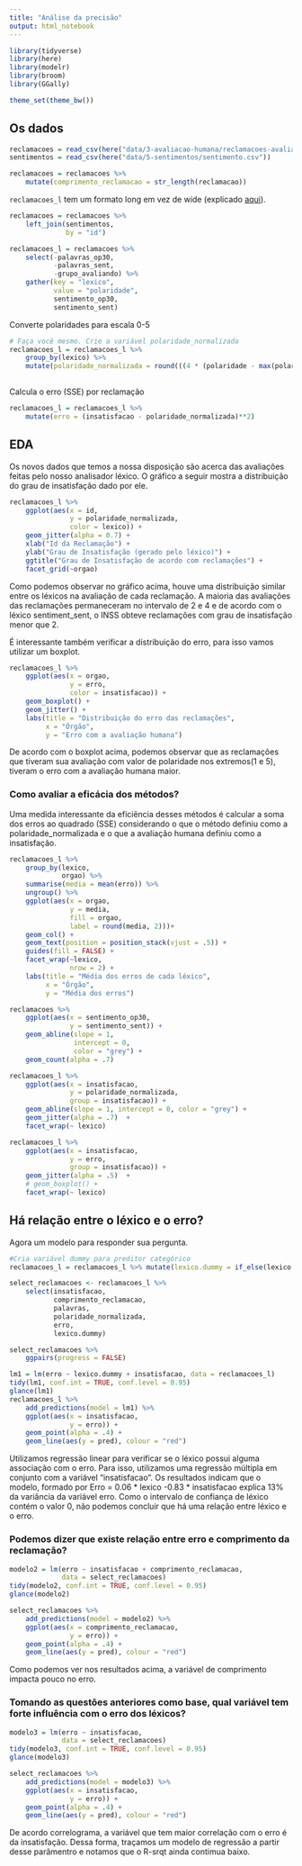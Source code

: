 ```yaml
---
title: "Análise da precisão"
output: html_notebook
---
```


```r
library(tidyverse)
library(here)
library(modelr)
library(broom)
library(GGally)

theme_set(theme_bw())
```

## Os dados

```r

reclamacoes = read_csv(here("data/3-avaliacao-humana/reclamacoes-avaliadas-20181113.csv"))
sentimentos = read_csv(here("data/5-sentimentos/sentimento.csv"))

reclamacoes = reclamacoes %>% 
    mutate(comprimento_reclamacao = str_length(reclamacao))
```

`reclamacoes_l` tem um formato long em vez de wide (explicado [aqui](https://sejdemyr.github.io/r-tutorials/basics/wide-and-long/)).

```r
reclamacoes = reclamacoes %>% 
    left_join(sentimentos, 
              by = "id")

reclamacoes_l = reclamacoes %>%  
    select(-palavras_op30,
           -palavras_sent, 
           -grupo_avaliando) %>% 
    gather(key = "lexico", 
           value = "polaridade", 
           sentimento_op30, 
           sentimento_sent)

```

Converte polaridades para escala 0-5

```r
# Faça você mesmo. Crie a variável polaridade_normalizada
reclamacoes_l = reclamacoes_l %>% 
    group_by(lexico) %>% 
    mutate(polaridade_normalizada = round(((4 * (polaridade - max(polaridade))) / (min(polaridade) - max(polaridade))) + 1))
                                    
```

Calcula o erro (SSE) por reclamação

```r
reclamacoes_l = reclamacoes_l %>% 
    mutate(erro = (insatisfacao - polaridade_normalizada)**2)
```


## EDA

Os novos dados que temos a nossa disposição são acerca das avaliações feitas pelo nosso analisador léxico. O gráfico a seguir mostra a distribuição do grau de insatisfação dado por ele.

```r
reclamacoes_l %>% 
    ggplot(aes(x = id, 
               y = polaridade_normalizada, 
               color = lexico)) +
    geom_jitter(alpha = 0.7) +
    xlab("Id da Reclamação") +
    ylab("Grau de Insatisfação (gerado pelo léxico)") +
    ggtitle("Grau de Insatisfação de acordo com reclamações") +
    facet_grid(~orgao)
```

Como podemos observar no gráfico acima, houve uma distribuição similar entre os léxicos na avaliação de cada reclamação. A maioria das avaliações das reclamações permaneceram no intervalo de 2 e 4 e de acordo com o léxico sentiment_sent, o INSS obteve reclamações com grau de insatisfação menor que 2. 

É interessante também verificar a distribuição do erro, para isso vamos utilizar um boxplot.

```r
reclamacoes_l %>% 
    ggplot(aes(x = orgao, 
               y = erro,
               color = insatisfacao)) +
    geom_boxplot() +
    geom_jitter() +
    labs(title = "Distribuição do erro das reclamações",
         x = "Órgão",
         y = "Erro com a avaliação humana")
```

De acordo com o boxplot acima, podemos observar que as reclamações que tiveram sua avaliação com valor de polaridade nos extremos(1 e 5), tiveram o erro com a avaliação humana maior. 

### Como avaliar a eficácia dos métodos?  
Uma medida interessante da eficiência desses métodos é calcular a soma dos erros ao quadrado (SSE) considerando o que o método definiu como a polaridade_normalizada e o que a avaliação humana definiu como a insatisfação.

```r
reclamacoes_l %>% 
    group_by(lexico,
             orgao) %>% 
    summarise(media = mean(erro)) %>% 
    ungroup() %>% 
    ggplot(aes(x = orgao,
               y = media,
               fill = orgao,
               label = round(media, 2)))+
    geom_col() +
    geom_text(position = position_stack(vjust = .5)) +
    guides(fill = FALSE) +
    facet_wrap(~lexico,
               nrow = 2) +
    labs(title = "Média dos erros de cada léxico",
         x = "Órgão",
         y = "Média dos erros")

```


```r
reclamacoes %>% 
    ggplot(aes(x = sentimento_op30, 
               y = sentimento_sent)) + 
    geom_abline(slope = 1, 
                intercept = 0, 
                color = "grey") + 
    geom_count(alpha = .7) 
```

```r
reclamacoes_l %>% 
    ggplot(aes(x = insatisfacao, 
               y = polaridade_normalizada, 
               group = insatisfacao)) + 
    geom_abline(slope = 1, intercept = 0, color = "grey") + 
    geom_jitter(alpha = .7)  + 
    facet_wrap(~ lexico)

reclamacoes_l %>% 
    ggplot(aes(x = insatisfacao, 
               y = erro, 
               group = insatisfacao)) + 
    geom_jitter(alpha = .5)  +
    # geom_boxplot() + 
    facet_wrap(~ lexico)
```

## Há relação entre o léxico e o erro?

Agora um modelo para responder sua pergunta.

```r
#Cria variável dummy para preditor categórico
reclamacoes_l = reclamacoes_l %>% mutate(lexico.dummy = if_else(lexico == "sentimento_sent", 1, 0))

select_reclamacoes <- reclamacoes_l %>% 
    select(insatisfacao, 
           comprimento_reclamacao, 
           palavras, 
           polaridade_normalizada, 
           erro, 
           lexico.dummy)
```

```r
select_reclamacoes %>% 
    ggpairs(progress = FALSE)
```

```r
lm1 = lm(erro ~ lexico.dummy + insatisfacao, data = reclamacoes_l)
tidy(lm1, conf.int = TRUE, conf.level = 0.95)
glance(lm1)
reclamacoes_l %>% 
    add_predictions(model = lm1) %>% 
    ggplot(aes(x = insatisfacao,
               y = erro)) +
    geom_point(alpha = .4) +
    geom_line(aes(y = pred), colour = "red")
```

Utilizamos regressão linear para verificar se o léxico possui alguma associação com o erro. Para isso, utilizamos uma regressão múltipla em conjunto com a variável "insatisfacao". Os resultados indicam que o modelo, formado por Erro = 0.06 * lexico -0.83 * insatisfacao explica 13% da variância da variável erro. Como o intervalo de confiança de léxico contém o valor 0, não podemos concluir que há uma relação entre léxico e o erro.

### Podemos dizer que existe relação entre erro e comprimento da reclamação?

```r
modelo2 = lm(erro ~ insatisfacao + comprimento_reclamacao, 
             data = select_reclamacoes)
tidy(modelo2, conf.int = TRUE, conf.level = 0.95)
glance(modelo2)

select_reclamacoes %>% 
    add_predictions(model = modelo2) %>% 
    ggplot(aes(x = comprimento_reclamacao,
               y = erro)) +
    geom_point(alpha = .4) +
    geom_line(aes(y = pred), colour = "red")

```
Como podemos ver nos resultados acima, a variável de comprimento impacta pouco no erro.

### Tomando as questões anteriores como base, qual variável tem forte influência com o erro dos léxicos?

```r
modelo3 = lm(erro ~ insatisfacao, 
             data = select_reclamacoes)
tidy(modelo3, conf.int = TRUE, conf.level = 0.95)
glance(modelo3)

select_reclamacoes %>% 
    add_predictions(model = modelo3) %>% 
    ggplot(aes(x = insatisfacao,
               y = erro)) +
    geom_point(alpha = .4) +
    geom_line(aes(y = pred), colour = "red")
```

De acordo correlograma, a variável que tem maior correlação com o erro é da insatisfação. Dessa forma, traçamos um modelo de regressão a partir desse parâmentro e notamos que o R-srqt ainda contimua baixo.
